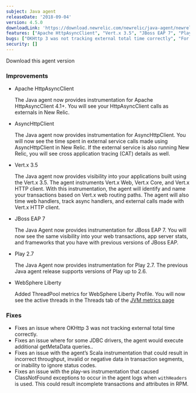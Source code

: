 ```yaml
---
subject: Java agent
releaseDate: '2018-09-04'
version: 4.5.0
downloadLink: 'https://download.newrelic.com/newrelic/java-agent/newrelic-agent/4.5.0/'
features: ["Apache HttpAsyncClient", "Vert.x 3.5", "JBoss EAP 7", "Play 2.7", "WebSphere Liberty ThreadPool metrics"]
bugs: ["OKHttp 3 was not tracking external total time correctly", "For some JDBC drivers, the agent would execute additional getMetaData queries", "Scala instrumentation could result in incorrect throughput, invalid or negative data in transaction segments, or inability to ignore status codes", "play-ws instrumentation could cause ClassNotFound exceptions"]
security: []
---
```

<ButtonGroup>
  <ButtonLink
    role="button"
    to="https://download.newrelic.com/newrelic/java-agent/newrelic-agent/4.5.0/"
    variant="primary"
  >
    Download this agent version
  </ButtonLink>
</ButtonGroup>

### Improvements

* Apache HttpAsyncClient

  The Java agent now provides instrumentation for Apache HttpAsyncClient 4.1+. You will see your HttpAsyncClient calls as externals in New Relic.
* AsyncHttpClient

  The Java agent now provides instrumentation for AsyncHttpClient. You will now see the time spent in external service calls made using AsyncHttpClient in New Relic. If the external service is also running New Relic, you will see cross application tracing (CAT) details as well.
* Vert.x 3.5

  The Java agent now provides visibility into your applications built using the Vert.x 3.5. The agent instruments Vert.x Web, Vert.x Core, and Vert.x HTTP client. With this instrumentation, the agent will identify and name your transactions based on Vert.x web routing paths. The agent will also time web handlers, track async handlers, and external calls made with Vert.x HTTP client.
* JBoss EAP 7

  The Java Agent now provides instrumentation for JBoss EAP 7. You will now see the same visibility into your web transactions, app server stats, and frameworks that you have with previous versions of JBoss EAP.
* Play 2.7

  The Java Agent now provides instrumentation for Play 2.7. The previous Java agent release supports versions of Play up to 2.6.
* WebSphere Liberty

  Added ThreadPool metrics for WebSphere Liberty Profile. You will now see the active threads in the Threads tab of the [JVM metrics page](https://docs.newrelic.com/docs/agents/java-agent/features/jvm-metrics-page)

### Fixes

* Fixes an issue where OKHttp 3 was not tracking external total time correctly.
* Fixes an issue where for some JDBC drivers, the agent would execute additional getMetaData queries..
* Fixes an issue with the agent’s Scala instrumentation that could result in incorrect throughput, invalid or negative data in transaction segments, or inability to ignore status codes.
* Fixes an issue with the play-ws instrumentation that caused ClassNotFound exceptions to occur in the agent logs when `withHeaders` is used. This could result incomplete transactions and attributes in RPM.

